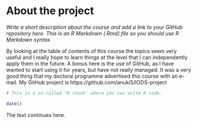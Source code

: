 
# About the project

*Write a short description about the course and add a link to your GitHub repository here. This is an R Markdown (.Rmd) file so you should use R Markdown syntax.*

By looking at the table of contents of this course the topics seem very useful and I really hope to learn things at the level that I can independently apply them in the future. A  bonus here is the use of GitHub, as I have wanted to start using it for years, but have not really managed. It was a very good thing that my doctoral programme advertised this course with an e-mail. My GitHub project is https://github.com/anuki5/IODS-project 

```r
# This is a so-called "R chunk" where you can write R code.

date()

```
The text continues here.

